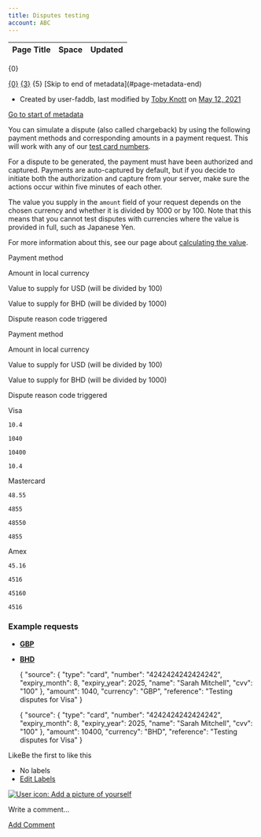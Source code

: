 ```yaml
---
title: Disputes testing
account: ABC
---
```


<table class="aui"> <thead> <tr class="header"> <th class="search-result-title">Page Title</th> <th class="search-result-space">Space</th> <th class="search-result-date">Updated</th> </tr> </thead> </table> <p class="search-result-count">{0}</p> <tr class="search-result"> <td class="search-result-title"><a href="{1}" class="content-type-{2}"><span>{0}</span></a></td> <td class="search-result-space"><a class="space" href="/display/{4}/" title="{3}">{3}</a></td> <td class="search-result-date"><span class="date" title="{6}">{5}</span></td> </tr> [Skip to end of metadata](#page-metadata-end)

*   Created by user-faddb, last modified by [Toby Knott](    /display/~toby.knott
    ) on [May 12, 2021](/pages/diffpagesbyversion.action?pageId=8488554&selectedPageVersions=7&selectedPageVersions=8 "Show changes")

[Go to start of metadata](#page-metadata-start)

You can simulate a dispute (also called chargeback) by using the following payment methods and corresponding amounts in a payment request. This will work with any of our [test card numbers](/display/x/Test+cards).

For a dispute to be generated, the payment must have been authorized and captured. Payments are auto-captured by default, but if you decide to initiate both the authorization and capture from your server, make sure the actions occur within five minutes of each other.

The value you supply in the `amount` field of your request depends on the chosen currency and whether it is divided by 1000 or by 100. Note that this means that you cannot test disputes with currencies where the value is provided in full, such as Japanese Yen.

For more information about this, see our page about [calculating the value](/display/x/Calculating+the+amount).

  

Payment method

Amount in local currency

Value to supply for USD (will be divided by 100)

Value to supply for BHD (will be divided by 1000)

Dispute reason code triggered

Payment method

Amount in local currency

Value to supply for USD (will be divided by 100)

Value to supply for BHD (will be divided by 1000)

Dispute reason code triggered

Visa

`10.4`

`1040`

`10400`

`10.4`

Mastercard

`48.55`

`4855`

`48550`

`4855`

Amex

`45.16`

`4516`

`45160`

`4516`

### Example requests

*   [**GBP**](#tabs-478850f2-51a7-439c-b4ef-8b52e48de986-1)
*   [**BHD**](#tabs-478850f2-51a7-439c-b4ef-8b52e48de986-2)

    {
      "source": {
       "type": "card",
       "number": "4242424242424242",
       "expiry_month": 8,
       "expiry_year": 2025,
       "name": "Sarah Mitchell",
       "cvv": "100"
      },
      "amount": 1040,
      "currency": "GBP",
      "reference": "Testing disputes for Visa"
    }

    {
      "source": {
       "type": "card",
       "number": "4242424242424242",
       "expiry_month": 8,
       "expiry_year": 2025,
       "name": "Sarah Mitchell",
       "cvv": "100"
      },
      "amount": 10400,
      "currency": "BHD",
      "reference": "Testing disputes for Visa"
    }

LikeBe the first to like this

*   No labels
*   [Edit Labels](# "Edit Labels (Type 'l')")

[![User icon: Add a picture of yourself](/s/en_GB/7901/abf7b35644d5a5d1d7e4b0969a83e8eb2b569fb5/_/images/icons/profilepics/add_profile_pic.svg)](/users/profile/editmyprofilepicture.action)

Write a comment…

[Add Comment](/display/x/Disputes+testing?showComments=true&showCommentArea=true#addcomment)